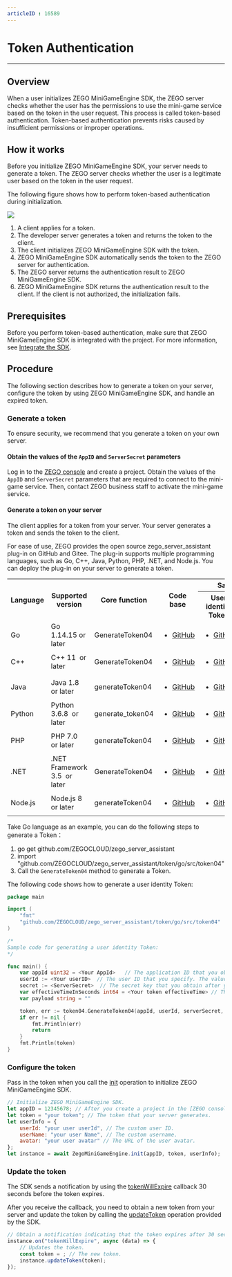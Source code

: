 ```yaml
---
articleID : 16589
---
```


# Token Authentication

- - -


## Overview

When a user initializes ZEGO MiniGameEngine SDK, the ZEGO server checks whether the user has the permissions to use the mini-game service based on the token in the user request. This process is called token-based authentication. Token-based authentication prevents risks caused by insufficient permissions or improper operations.

## How it works

Before you initialize ZEGO MiniGameEngine SDK, your server needs to generate a token. The ZEGO server checks whether the user is a legitimate user based on the token in the user request.

The following figure shows how to perform token-based authentication during initialization.

<Frame width="512" height="auto" caption="">
  <img src="https://storage.zego.im/sdk-doc/Pics/zegocloud/mini_game/TokenAuthentication1.png" />
</Frame>

1. A client applies for a token.
2. The developer server generates a token and returns the token to the client.
3. The client initializes ZEGO MiniGameEngine SDK with the token.
4. ZEGO MiniGameEngine SDK automatically sends the token to the ZEGO server for authentication.
5. The ZEGO server returns the authentication result to ZEGO MiniGameEngine SDK.
6. ZEGO MiniGameEngine SDK returns the authentication result to the client. If the client is not authorized, the initialization fails.

## Prerequisites

Before you perform token-based authentication, make sure that ZEGO MiniGameEngine SDK is integrated with the project. For more information, see [Integrate the SDK](./Integrate%20SDK.mdx).

## Procedure

The following section describes how to generate a token on your server, configure the token by using ZEGO MiniGameEngine SDK, and handle an expired token.

###  Generate a token

<Warning title="Warning">

To ensure security, we recommend that you generate a token on your own server.

</Warning>

#### Obtain the values of the `AppID` and `ServerSecret` parameters

Log in to the [ZEGO console](https://console.zegocloud.com) and create a project. Obtain the values of the `AppID` and `ServerSecret` parameters that are required to connect to the mini-game service. Then, contact ZEGO business staff to activate the mini-game service.

#### Generate a token on your server

<Note title="Note">

The client applies for a token from your server. Your server generates a token and sends the token to the client.

</Note>

For ease of use, ZEGO provides the open source zego_server_assistant plug-in on GitHub and Gitee. The plug-in supports multiple programming languages, such as Go, C++, Java, Python, PHP, .NET, and Node.js. You can deploy the plug-in on your server to generate a token.

<table>
  <tbody><tr>
    <th rowspan="2">Language</th>
    <th rowspan="2">Supported version</th>
    <th rowspan="2">Core function</th>
    <th rowspan="2">Code base</th>
    <th colspan="2">Sample code</th>
  </tr>
  <tr>
    <th>User identity Token</th>
    <th>User privilege Token</th>
  </tr>
  <tr>
    <td>Go</td>
    <td>Go 1.14.15 or later</td>
    <td>GenerateToken04</td>
    <td><ul><li><a target="_blank" href="https://github.com/ZEGOCLOUD/zego_server_assistant/blob/master/token/go/src/token04">GitHub</a></li></ul></td>
    <td><ul><li><a target="_blank" href="https://github.com/ZEGOCLOUD/zego_server_assistant/blob/master/token/go/sample/sample-base.go">GitHub</a></li></ul></td>
    <td><ul><li><a target="_blank" href="https://github.com/ZEGOCLOUD/zego_server_assistant/blob/master/token/go/sample/sample-for-rtcroom.go">GitHub</a></li></ul></td>
  </tr>
  <tr>
    <td>C++</td>
    <td>C++ 11&nbsp; or later</td>
    <td>GenerateToken04</td>
    <td><ul><li><a target="_blank" href="https://github.com/ZEGOCLOUD/zego_server_assistant/blob/master/token/c%2B%2B">GitHub</a></li></ul></td>
    <td colspan="2"><ul><li><a target="_blank" href="https://github.com/ZEGOCLOUD/zego_server_assistant/blob/master/token/c%2B%2B/sample/demo/main.cc">GitHub</a></li></ul></td>
  </tr>
  <tr>
    <td>Java</td>
    <td>Java 1.8&nbsp; or later</td>
    <td>generateToken04</td>
    <td><ul><li><a target="_blank" href="https://github.com/ZEGOCLOUD/zego_server_assistant/blob/master/token/java/token04">GitHub</a></li></ul></td>
    <td><ul><li><a target="_blank" href="https://github.com/ZEGOCLOUD/zego_server_assistant/blob/master/token/java/token04/src/im/zego/serverassistant/sample/Token04SampleBase.java">GitHub</a></li></ul></td>
    <td><ul><li><a target="_blank" href="https://github.com/ZEGOCLOUD/zego_server_assistant/blob/master/token/java/token04/src/im/zego/serverassistant/sample/Token04SampleForRtcRoom.java">GitHub</a></li></ul></td>
  </tr>
  <tr>
    <td>Python</td>
    <td>Python 3.6.8&nbsp; or later</td>
    <td>generate_token04</td>
    <td><ul><li><a target="_blank" href="https://github.com/ZEGOCLOUD/zego_server_assistant/blob/master/token/python/token04">GitHub</a></li></ul></td>
    <td><ul><li><a target="_blank" href="https://github.com/ZEGOCLOUD/zego_server_assistant/blob/master/token/python/token04/test/base_sample.py">GitHub</a></li></ul></td>
    <td><ul><li><a target="_blank" href="https://github.com/ZEGOCLOUD/zego_server_assistant/blob/master/token/python/token04/test/rtcroom_sample.py">GitHub</a></li></ul></td>
  </tr>
  <tr>
    <td>PHP</td>
    <td>PHP 7.0&nbsp; or later</td>
    <td>generateToken04</td>
    <td><ul><li><a target="_blank" href="https://github.com/ZEGOCLOUD/zego_server_assistant/blob/master/token/php/token04">GitHub</a></li></ul></td>
    <td><ul><li><a target="_blank" href="https://github.com/ZEGOCLOUD/zego_server_assistant/blob/master/token/php/token04/test/test.php">GitHub</a></li></ul></td>
    <td><ul><li><a target="_blank" href="https://github.com/ZEGOCLOUD/zego_server_assistant/blob/master/token/php/token04/test/testForRtcRoom.php">GitHub</a></li></ul></td>
  </tr>
  <tr>
    <td>.NET</td>
    <td>.NET Framework 3.5&nbsp; or later</td>
    <td>GenerateToken04</td>
    <td><ul><li><a target="_blank" href="https://github.com/ZEGOCLOUD/zego_server_assistant/blob/master/token/.net">GitHub</a></li></ul></td>
    <td colspan="2"><ul><li><a target="_blank" href="https://github.com/ZEGOCLOUD/zego_server_assistant/blob/master/token/.net/demo/WindowsFormsApp1/Form1.cs">GitHub</a></li></ul></td>
  </tr>
  <tr>
    <td>Node.js</td>
    <td>Node.js 8&nbsp; or later</td>
    <td>generateToken04</td>
    <td><ul><li><a target="_blank" href="https://github.com/ZEGOCLOUD/zego_server_assistant/blob/master/token/nodejs">GitHub</a></li></ul></td>
    <td><ul><li><a target="_blank" href="https://github.com/ZEGOCLOUD/zego_server_assistant/blob/master/token/nodejs/sample/sample-base.js">GitHub</a></li></ul></td>
    <td><ul><li><a target="_blank" href="https://github.com/ZEGOCLOUD/zego_server_assistant/blob/master/token/nodejs/sample/sample-rtc-room.js">GitHub</a></li></ul></td>
  </tr>
</tbody></table>


Take Go language as an example, you can do the following steps to generate a Token：

1. go get github.com/ZEGOCLOUD/zego_server_assistant
2. import "github.com/ZEGOCLOUD/zego_server_assistant/token/go/src/token04"
3. Call the `GenerateToken04` method to generate a Token.

The following code shows how to generate a user identity Token:


```go
package main

import (
    "fmt"
    "github.com/ZEGOCLOUD/zego_server_assistant/token/go/src/token04"
)

/*
Sample code for generating a user identity Token: 
*/

func main() {
    var appId uint32 = <Your AppId>   // The application ID that you obtain after you create a project in the ZEGO console. The value is of the UINT32 type.
    userId := <Your userID>  // The user ID that you specify. The value is of the STRING type.
    secret := <ServerSecret>  // The secret key that you obtain after you create a project in the ZEGO console. The value is a string of 32 bytes.
    var effectiveTimeInSeconds int64 = <Your token effectiveTime> // The validity period of the token. The value is of the INT64 type. Unit: seconds.
    var payload string = ""

    token, err := token04.GenerateToken04(appId, userId, serverSecret, effectiveTimeInSeconds, payload)
    if err != nil {
        fmt.Println(err)
        return
    }
    fmt.Println(token)
}
```



###  Configure the token

Pass in the token when you call the [init](@init) operation to initialize ZEGO MiniGameEngine SDK.

```js
// Initialize ZEGO MiniGameEngine SDK.
let appID = 12345678; // After you create a project in the [ZEGO console] (https://console.zego.im/), you can obtain the application ID from the project information.
let token = "your token"; // The token that your server generates.
let userInfo = {
    userId: "your user userId", // The custom user ID.
    userName: "your user Name", // The custom username.
    avatar: "your user avatar" // The URL of the user avatar.
};
let instance = await ZegoMiniGameEngine.init(appID, token, userInfo);
```

###  Update the token

The SDK sends a notification by using the [tokenWillExpire](@tokenWillExpire) callback 30 seconds before the token expires.

After you receive the callback, you need to obtain a new token from your server and update the token by calling the [updateToken](@updateToken) operation provided by the SDK.

```js
// Obtain a notification indicating that the token expires after 30 seconds.
instance.on("tokenWillExpire", async (data) => {
    // Updates the token.
    const token = ; // The new token.
    instance.updateToken(token);
});
```

